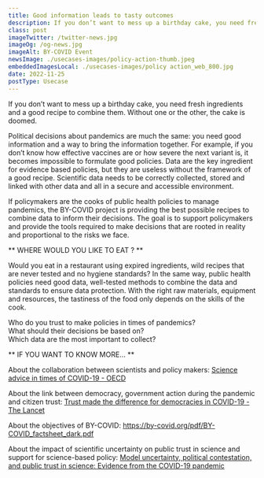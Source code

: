 ```yaml
---
title: Good information leads to tasty outcomes
description: If you don’t want to mess up a birthday cake, you need fresh ingredients and a good recipe to combine them. Without one or the other, the cake is doomed.
class: post
imageTwitter: /twitter-news.jpg
imageOg: /og-news.jpg
imageAlt: BY-COVID Event
newsImage: ./usecases-images/policy-action-thumb.jpeg
embeddedImagesLocal: ./usecases-images/policy action_web_800.jpg
date: 2022-11-25
postType: Usecase
---
```


If you don’t want to mess up a birthday cake, you need fresh ingredients and a good recipe to combine them. Without one or the other, the cake is doomed. 

Political decisions about pandemics are much the same: you need good information and a way to bring the information together. For example, if you don’t know how effective vaccines are or how severe the next variant is, it becomes impossible to formulate good policies. Data are the key ingredient for evidence based policies, but they are useless without the framework of a good recipe. Scientific data needs to be correctly collected, stored and linked with other data and all in a secure and accessible environment. 

If policymakers are the cooks of public health policies to manage pandemics, the BY-COVID project is providing the best possible recipes to combine data to inform their decisions. The goal is to support policymakers and provide the tools required to make decisions that are rooted in reality and proportional to the risks we face.

** WHERE WOULD YOU LIKE TO EAT ? **

Would you eat in a restaurant using expired ingredients, wild recipes that are never tested and no hygiene standards? In the same way, public health policies need good data, well-tested methods to combine the data and standards to ensure data protection. With the right raw materials, equipment and resources, the tastiness of the food only depends on the skills of the cook.

Who do you trust to make policies in times of pandemics? <br />
What should their decisions be based on? <br />
Which data are the most important to collect? <br />

** IF YOU WANT TO KNOW MORE… **

About the collaboration between scientists and policy makers: [Science advice in times of COVID-19 - OECD](https://www.oecd.org/sti/science-technology-innovation-outlook/Science-advice-COVID/)

About the link between democracy, government action during the pandemic and citizen trust: [Trust made the difference for democracies in COVID-19 - The Lancet](https://www.thelancet.com/journals/lancet/article/PIIS0140-6736(22)01532-X/fulltext)

About the objectives of BY-COVID: https://by-covid.org/pdf/BY-COVID_factsheet_dark.pdf

About the impact of scientific uncertainty on public trust in science and support for science-based policy: [Model uncertainty, political contestation, and public trust in science: Evidence from the COVID-19 pandemic](https://www.science.org/doi/full/10.1126/sciadv.abd4563)
